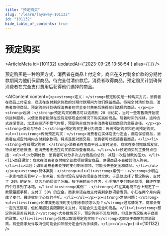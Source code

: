 ```yaml
---
title: "预定购买"
slug: "/learn/layaway-101132"
id: "101132"
hide_table_of_contents: true
---
```



# 预定购买

<ArticleMeta id={101132} updatedAt={'2023-09-26 13:58:54'} alias={`[]`} />
<div className='border-solid border-b border-t-0 my-4 border-[var(--ifm-color-gray-300)]' />

预定购买是一种购买方式，消费者在商品上付定金，商店在支付剩余价款的分期付款期间为他们保留商品，待完全付清价款后，消费者取得商品。预定购买计划确保消费者在完全支付费用后获得他们选择的商品。

<AIContent content={`<p><strong>定义：</strong>预定购买是一种购买方式，消费者在商品上付定金，商店在支付剩余价款的分期付款期间为他们保留商品，待完全付清价款后，消费者取得商品。预定购买计划确保消费者在完全支付费用后获得他们选择的商品。</p><p><strong>起源：</strong>预定购买的概念可以追溯到 20 世纪初，当时一些零售商开始提供这种服务，以便消费者能够在没有足够现金的情况下购买高价商品。随着时间的推移，这种方式逐渐普及，尤其在经济不景气时期，预定购买成为许多消费者获取商品的重要途径。</p><p><strong>类别与特点：</strong>预定购买主要分为两类：传统预定购买和在线预定购买。<ul><li><strong>传统预定购买：</strong>消费者在实体店支付定金，商店保留商品，消费者在规定时间内支付剩余款项。特点是面对面交易，消费者可以直接查看商品。</li><li><strong>在线预定购买：</strong>消费者在电商平台上支付定金，商家在支付完成后发货。特点是方便快捷，但消费者无法在购买前实际查看商品。</li></ul>预定购买的主要特点包括：<ul><li>分期付款：消费者可以分多次支付商品的总价，减轻一次性付款的压力。</li><li>商品保留：商家在消费者支付完全部款项前保留商品，确保商品不会被其他人购买。</li><li>风险：如果消费者未能按时支付剩余款项，可能会失去定金和商品。</li></ul></p><p><strong>具体案例：</strong><ul><li><strong>案例一：</strong>小明在一家家电商店看中了一台冰箱，但当时没有足够的现金支付全款。于是他选择了预定购买，支付了 20% 的定金，商店为他保留了冰箱。接下来的三个月内，小明按月支付剩余款项，最终在第四个月拿到了冰箱。</li><li><strong>案例二：</strong>小红在某电商平台上预定了一款限量版手机，支付了 50% 的定金。商家承诺在她支付完剩余款项后发货。小红在两个月内完成了支付，最终收到了心仪的手机。</li></ul></p><p><strong>常见问题：</strong><ul><li><strong>如果我无法按时支付剩余款项怎么办？</strong>通常情况下，商家会有一定的宽限期，但如果超过宽限期仍未支付，可能会失去定金和商品。</li><li><strong>预定购买是否有利息？</strong>大多数情况下，预定购买不涉及利息，但具体情况取决于商家的政策。</li><li><strong>我可以取消预定购买吗？</strong>这取决于商家的取消政策，有些商家允许取消但可能会扣除部分定金作为手续费。</li></ul></p>`} id={101132} />
